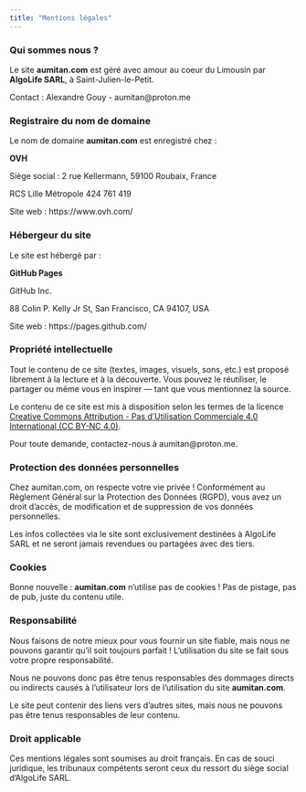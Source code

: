 ```yaml
---
title: "Mentions légales"
---
```


### Qui sommes nous ?

Le site **aumitan.com** est géré avec amour au coeur du Limousin par **AlgoLife SARL**, à Saint-Julien-le-Petit.

Contact : Alexandre Gouy - aumitan\@proton.me

### Registraire du nom de domaine

Le nom de domaine **aumitan.com** est enregistré chez :

**OVH**

Siège social : 2 rue Kellermann, 59100 Roubaix, France

RCS Lille Métropole 424 761 419

Site web : https://www.ovh.com/

### Hébergeur du site

Le site est hébergé par :

**GitHub Pages**

GitHub Inc.

88 Colin P. Kelly Jr St, San Francisco, CA 94107, USA

Site web : https://pages.github.com/

### Propriété intellectuelle

Tout le contenu de ce site (textes, images, visuels, sons, etc.) est proposé librement à la lecture et à la découverte. Vous pouvez le réutiliser, le partager ou même vous en inspirer — tant que vous mentionnez la source.

Le contenu de ce site est mis à disposition selon les termes de la licence [Creative Commons Attribution - Pas d’Utilisation Commerciale 4.0 International (CC BY-NC 4.0)](https://creativecommons.org/licenses/by-nc/4.0/deed.fr).

Pour toute demande, contactez-nous à aumitan\@proton.me.

### Protection des données personnelles

Chez aumitan.com, on respecte votre vie privée ! Conformément au Règlement Général sur la Protection des Données (RGPD), vous avez un droit d'accès, de modification et de suppression de vos données personnelles.

Les infos collectées via le site sont exclusivement destinées à AlgoLife SARL et ne seront jamais revendues ou partagées avec des tiers.

### Cookies

Bonne nouvelle : **aumitan.com** n'utilise pas de cookies ! Pas de pistage, pas de pub, juste du contenu utile.

### Responsabilité

Nous faisons de notre mieux pour vous fournir un site fiable, mais nous ne pouvons garantir qu'il soit toujours parfait ! L'utilisation du site se fait sous votre propre responsabilité.

Nous ne pouvons donc pas être tenus responsables des dommages directs ou indirects causés à l’utilisateur lors de l’utilisation du site **aumitan.com**.

Le site peut contenir des liens vers d'autres sites, mais nous ne pouvons pas être tenus responsables de leur contenu.

### Droit applicable

Ces mentions légales sont soumises au droit français. En cas de souci juridique, les tribunaux compétents seront ceux du ressort du siège social d'AlgoLife SARL.